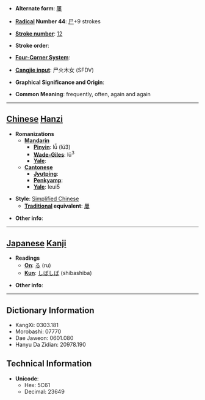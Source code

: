 * '''Alternate form''': [[屢]]

* '''[[Wiktionary:Chinese radical index| Radical]] Number 44''': [[Wiktionary:Chinese radical index 尸|尸]]+9 strokes

* '''[[Wiktionary:Chinese total strokes index|Stroke number]]''': [[Wiktionary:Chinese total strokes index 12|12]]

* '''Stroke order''': 

* '''[[Wiktionary:Chinese four corner index|Four-Corner System]]''': 

* '''[[Wiktionary:Chinese Cangjie index|Cangjie input]]''': 尸火木女 (SFDV)

* '''Graphical Significance and Origin''': 

* '''Common Meaning''': frequently, often, again and again

----

== [[Chinese]] [[Hanzi]] ==

* '''Romanizations'''
** '''[[Mandarin]]'''
*** '''[[Pinyin]]''': lǚ (lü3)
*** '''[[Wade-Giles]]''': lü<sup>3</sup>
*** '''[[Yale]]''': 
** '''[[Cantonese]]'''
*** '''[[Jyutping]]''':
*** '''[[Penkyamp]]''': 
*** '''[[Yale]]''': leui5

* '''Style''': [[Simplified Chinese]] 
** '''[[Traditional Chinese|Traditional]] equivalent''': [[屢]]

* '''Other info''': 

----

== [[Japanese]] [[Kanji]] ==

* '''Readings'''
** '''[[On]]''': [[る]] (ru)
** '''[[Kun]]''': [[しばしば]] (shibashiba)

* '''Other info''':  

----

== Dictionary Information ==

* KangXi: 0303.181
* Morobashi: 07770
* Dae Jaweon: 0601.080
* Hanyu Da Zidian: 20978.190

== Technical Information ==

* '''Unicode''':
** Hex: 5C61
** Decimal: 23649